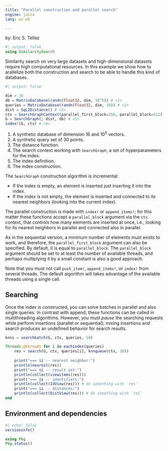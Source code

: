 ```yaml
---
title: "Parallel construction and parallel search"
engine: julia
lang: en-US

---
```

by: Eric S. Téllez

```julia
#| output: false
using SimilaritySearch

```

Similarity search on very large datasets and high-dimensional datasets require high computational resources. In this example we show how to arallelize both the construction and search to be able to handle this kind of databases.

```julia
#| output: false

dim = 16
db = MatrixDatabase(randn(Float32, dim, 10^5)) # <1>
queries = MatrixDatabase(randn(Float32, dim, 30)) # <2>
dist = SqL2Distance() # <3>
ctx = SearchGraphContext(parallel_first_block=256, parallel_block=512) # <4>
G = SearchGraph(; dist, db) # <5>
index!(G, ctx) # <6>
```
1. A synthetic database of dimension 16 and $10^5$ vectors.
2. A synthetic query set of $30$ points.
3. The distance function.
4. The search context working with `SearchGraph`; a set of hyperparameters for the index.
5. The index definition.
6. The index construction.

The `SearchGraph` construction algorithm is incremental:

- If the index is empty, an element is inserted just inserting it into the index.
- If the index is not empty, the element is inserted and connected to its nearest neighbors (looking into the current index).

The parallel construction is made with `index!` or `append_items!`; for this matter these functions accept a `parallel_block` argument via the `ctx` context, that controls how many elements are inserted at once, i.e., looking for its nearest neighbors in parallel and connected also in parallel.

As in the sequential version, a minimum number of elements must exists to work, and therefore, the `parallel_first_block` argument can also be specified. By default, it is equal to `parallel_block`. The `parallel_block` argument should be set to at least the number of available threads, and perhaps multiplying it by a small constant is also a good approach.

Note that you must not call `push_item!`, `append_items!`, or `index!` from several threads. The default algorithm will takes advantage of the available threads using a single call.

## Searching
Once the index is constructed, you can solve batches in parallel and also single queries.
In contrast with append, these functions can be called in multithreading algorithms.
However, you must _pause_ the searching requests while perform insertions (parallel or sequential); mixing insertions and search produces an undefined behavior for search results.

```julia
knns = searchbatch(G, ctx, queries, 10)

Threads.@threads for i in eachindex(queries)
    res = search(G, ctx, queries[i], knnqueue(ctx, 10))
    
    print("=== $i -- nearest neighbor:")
    println(nearest(res))
    print("=== $i -- result set:")
    println(collect(viewitems(res)))
    print("=== $i -- identifiers:")
    println(collect(IdView(res))) # do something with `res`
    print("=== $i -- distances:")
    println(collect(DistView(res))) # do something with `res`
end
```

 
## Environment and dependencies
```julia
#| echo: false
versioninfo()

using Pkg
Pkg.status() 
```

